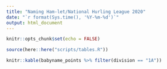 ```yaml
---
title: "Naming Ham-let/National Hurling League 2020"
date: "`r format(Sys.time(), '%Y-%m-%d')`"
output: html_document
---
```


```r
knitr::opts_chunk$set(echo = FALSE)
```

```r

source(here::here("scripts/tables.R"))

knitr::kable(babyname_points %>% filter(division == "1A"))

```


